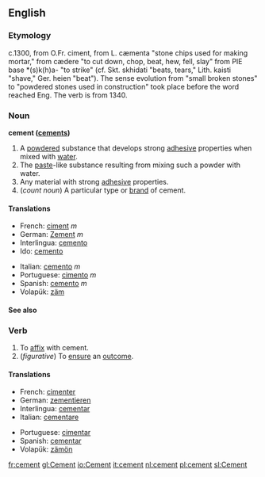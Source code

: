 ==English==

===Etymology===
c.1300, from O.Fr. ciment, from L. cæmenta "stone chips used for making mortar," from cædere "to cut down, chop, beat, hew, fell, slay" from PIE base *(s)k(h)a- "to strike" (cf. Skt. skhidati "beats, tears," Lith. kaisti "shave," Ger. heien "beat"). The sense evolution from "small broken stones" to "powdered stones used in construction" took place before the word reached Eng. The verb is from 1340.

===Noun===
'''cement ([[cements]])'''
# A [[powder]]ed substance that develops strong [[adhesive]] properties when mixed with [[water]].
# The [[paste]]-like substance resulting from mixing such a powder with water.
# Any material with strong [[adhesive]] properties.
# (''count noun'') A particular type or [[brand]] of cement.

==== Translations ====
{{top}}
*French: [[ciment]] ''m''
*German: [[Zement]] ''m''
*Interlingua: [[cemento]] 
*Ido: [[cemento]]
{{mid}}
*Italian: [[cemento]] ''m''
*Portuguese: [[cimento]] ''m''
*Spanish: [[cemento]] ''m''
*Volapük: [[zäm]]
{{bottom}}

==== See also ====
{{Wikipedia}}

===Verb===
{{conj|cement|cements|cemented|cemented|cementing}}
# To [[affix]] with cement.
# (''figurative'') To [[ensure]] an [[outcome]].

==== Translations ====
{{top}}
*French: [[cimenter]] 
*German: [[zementieren]]
*Interlingua: [[cementar]] 
*Italian: [[cementare]]
{{mid}}
*Portuguese: [[cimentar]]
*Spanish: [[cementar]]
*Volapük: [[zämön]]
{{bottom}}
[[fr:cement]]
[[gl:Cement]]
[[io:Cement]]
[[it:cement]]
[[nl:cement]]
[[pl:cement]]
[[sl:Cement]]